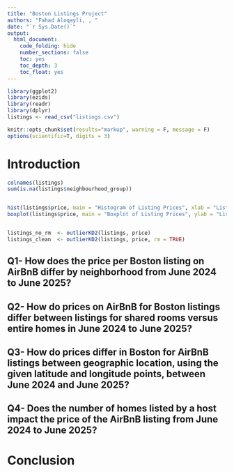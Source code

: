 ```yaml
---
title: "Boston Listings Project"
authors: "Fahad Aloqayli, , "
date: "`r Sys.Date()`"
output: 
  html_document:
    code_folding: hide
    number_sections: false
    toc: yes
    toc_depth: 3
    toc_float: yes
---
```


```r
library(ggplot2)
library(ezids)
library(readr)
library(dplyr)
listings <- read_csv("listings.csv")

```


```r
knitr::opts_chunk$set(results="markup", warning = F, message = F)
options(scientific=T, digits = 3) 
```

# Introduction 


```r
colnames(listings)
sum(is.na(listings$neighbourhood_group))


hist(listings$price, main = "Histogram of Listing Prices", xlab = "Listing Price")
boxplot(listings$price, main = "Boxplot of Listing Prices", ylab = "Listing Price")


listings_no_rm  <- outlierKD2(listings, price)               
listings_clean  <- outlierKD2(listings, price, rm = TRUE)     

```



## Q1- How does the price per Boston listing on AirBnB differ by neighborhood from June 2024 to June 2025?




## Q2- How do prices on AirBnB for Boston listings differ between listings for shared rooms versus entire homes in June 2024 to June 2025?



## Q3- How do prices differ in Boston for AirBnB listings between geographic location, using the given latitude and longitude points, between June 2024 and June 2025?




## Q4- Does the number of homes listed by a host impact the price of the AirBnB listing from June 2024 to June 2025?




# Conclusion 


